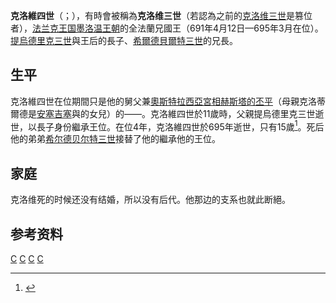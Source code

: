 {{citation style|time=2015-02-06T09:34:50+00:00}}
{{Expand|time=2014-08-14}}

{{Infobox royalty
|name         = 克洛维四世<br>Clovis IV
|title        = '''[[法兰克国王列表|法兰克人之王]]'''
|image        = Georges Rouget (1783-1869) - Clovis III roi d'Austrasie en 691 (682-695).jpg
|imgw         = 200px
|caption      = 克洛维四世
|succession   = [[法兰克国王列表|法兰克人之王]]
|reign        = 691年4月12日—695年3月
|predecessor  = [[提烏德里克三世|提烏德里克三世]]
|successor    = [[希尔德贝尔特三世|希尔德贝尔特三世]]''（兄弟）''
|spouse       = 无
|issue        = 无
|house        = [[墨洛温王朝|墨洛温王朝]]
|house-type   = 王朝
|father       = [[提烏德里克三世|提烏德里克三世]]
|mother       = [[克洛蒂尔德_(提乌德里克三世的妻子)|克洛蒂尔德]]
|birth_date   = 680年
|birth_place  = 
|death_date   = {{death date and age|df=yes|695|3|0|680|0|0}}
|death_place  = 
|burial_date  = 
|burial_place = 
|religion     = [[天主教|天主教]]
}}

'''克洛維四世'''（{{lang-fr|Clovis IV}}；{{bd|680年||695年|3月|catIdx=C}}），有時會被稱為'''克洛维三世'''（若認為之前的[[克洛维三世|克洛维三世]]是篡位者），[[法兰克王国|法兰克王国]][[墨洛温王朝|墨洛温王朝]]的全法蘭兄國王（691年4月12日—695年3月在位）。[[提烏德里克三世|提烏德里克三世]]與王后{{link-fr|克洛蒂爾德 (提烏德里克三世的妻子)|Clotilde (femme de Thierry III)|克洛蒂爾德}}的長子、[[希爾德貝爾特三世|希爾德貝爾特三世]]的兄長。

== 生平 ==
克洛維四世在位期間只是他的舅父兼[[奧斯特拉西亞|奧斯特拉西亞]][[宮相|宮相]][[丕平二世|赫斯塔的丕平]]（母親克洛蒂爾德是[[安塞吉塞|安塞吉塞]]與{{link-en|聖白加|Begga}}的女兒）的{{link-en|傀儡統治者|puppet}}——{{link-en|懶王|Roi fainéant}}。克洛維四世於11歲時，父親提烏德里克三世逝世，以長子身份繼承王位。在位4年，克洛維四世於695年逝世，只有15歲<ref name=Ancestry.com>{{cite web|title=Finding our past: Eric Dearborn, Sr and Phyllis (Boutwell) Dearborn|accessdate=5 June 2012}}</ref>。死后他的弟弟[[希尔德贝尔特三世|希尔德贝尔特三世]]接替了他的繼承他的王位。

== 家庭 ==
克洛维死的时候还没有结婚，所以没有后代。他那边的支系也就此断絕。

== 参考资料 ==
{{Reflist}}

{{commons category|Clovis III}}

{{S-start}}
{{S-hou|[[墨洛温王朝|墨洛温王朝]]||680年||695年3月|name=克洛维四世}}
{{S-bef|before=[[提烏德里克三世|提烏德里克三世]]}}
{{S-ttl|title=[[法兰克国王列表|法兰克国王]]|years=691年4月12日—695年3月}}
{{S-aft|after=[[希爾德貝爾特三世|希爾德貝爾特三世]]}}
{{end}}
{{墨洛温王朝}}
{{法國國家元首}}
{{Authority control}}

[[Category:7世纪法兰克人|C]]
[[Category:法兰克国王|C]]
[[Category:墨洛温王朝|C]]
[[Category:幼君|C]]